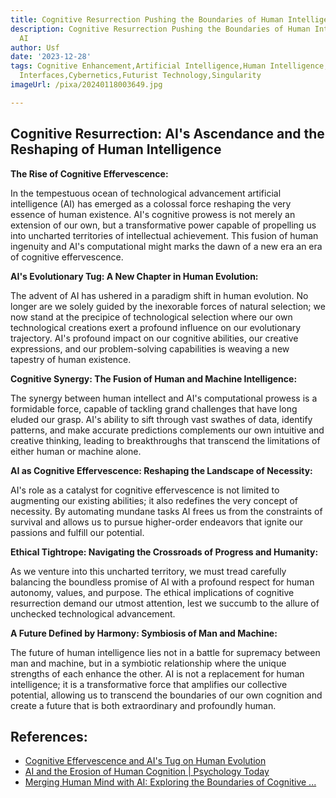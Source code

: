 ```yaml
---
title: Cognitive Resurrection Pushing the Boundaries of Human Intelligence with AI
description: Cognitive Resurrection Pushing the Boundaries of Human Intelligence with
  AI
author: Usf
date: '2023-12-28'
tags: Cognitive Enhancement,Artificial Intelligence,Human Intelligence,Neurotechnology,Neuroscience,Transhumanism,Brain-Computer
  Interfaces,Cybernetics,Futurist Technology,Singularity
imageUrl: /pixa/20240118003649.jpg

---
```

## Cognitive Resurrection: AI's  Ascendance and  the Reshaping of Human Intelligence

**The Rise of Cognitive Effervescence:**

In the tempestuous ocean of technological advancement artificial intelligence (AI) has emerged as a colossal force reshaping the  very essence of human existence. AI's cognitive prowess is not merely an  extension of our own,  but  a transformative power capable of propelling us into uncharted territories of intellectual achievement. This fusion of human ingenuity and AI's computational might marks the dawn of a new  era an era of cognitive effervescence.

**AI's Evolutionary Tug: A New Chapter in Human Evolution:**

The advent of AI  has ushered in a paradigm shift in human evolution. No longer are we solely guided  by the inexorable forces of natural selection; we now stand at the precipice of technological selection where  our own technological creations exert a profound influence on our evolutionary trajectory. AI's profound impact on our cognitive  abilities, our creative expressions, and our problem-solving capabilities is weaving a new  tapestry of human existence.

**Cognitive Synergy: The Fusion  of Human and Machine Intelligence:**

The synergy between human intellect and AI's computational prowess is a formidable force, capable  of tackling grand challenges that have long eluded our grasp. AI's ability to  sift through vast swathes  of data, identify patterns, and make accurate predictions complements our own intuitive and  creative  thinking, leading to breakthroughs that transcend  the limitations of either human or machine  alone.

**AI as Cognitive Effervescence: Reshaping the Landscape of Necessity:**

AI's  role as a catalyst for cognitive effervescence is not limited  to augmenting our existing abilities; it also redefines the very concept of necessity. By automating mundane tasks AI frees us from the constraints  of survival and allows  us to  pursue higher-order endeavors that ignite our passions and fulfill our potential.

**Ethical Tightrope: Navigating the Crossroads of Progress and  Humanity:**

As we venture into this uncharted territory, we must tread carefully  balancing the boundless promise of AI with a profound  respect for human autonomy, values, and purpose. The ethical implications of cognitive resurrection demand our  utmost attention, lest we succumb to the allure  of unchecked technological  advancement.

**A Future Defined  by Harmony: Symbiosis of  Man and Machine:**

The future of human intelligence lies not in a battle for supremacy  between man  and machine, but in a symbiotic relationship where the unique strengths of each enhance the other. AI is not a replacement for  human intelligence; it is a  transformative force that  amplifies our collective potential,  allowing us  to transcend the  boundaries of our own cognition and create a future that is both extraordinary and profoundly human.

## References:
- [Cognitive Effervescence and AI's Tug on Human Evolution](https://www.psychologytoday.com/us/blog/the-digital-self/202310/cognitive-effervescence-and-ais-tug-on-human-evolution)
- [AI and the Erosion of Human Cognition | Psychology Today](https://www.psychologytoday.com/us/blog/the-digital-self/202311/ai-and-the-erosion-of-human-cognition)
- [Merging Human Mind with AI: Exploring the Boundaries of Cognitive ...](https://www.linkedin.com/pulse/merging-human-mind-ai-exploring-boundaries-cognitive-swati)
